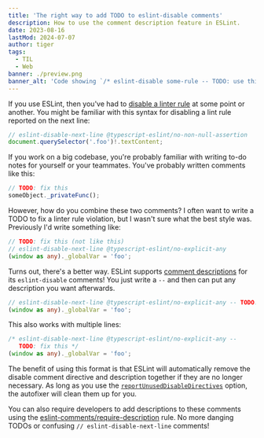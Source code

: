 ```yaml
---
title: 'The right way to add TODO to eslint-disable comments'
description: How to use the comment description feature in ESLint.
date: 2023-08-16
lastMod: 2024-07-07
author: tiger
tags:
  - TIL
  - Web
banner: ./preview.png
banner_alt: 'Code showing `/* eslint-disable some-rule -- TODO: use this format */`'
---
```


If you use ESLint, then you've had to [disable a linter rule](https://eslint.org/docs/latest/use/configure/rules#disabling-rules) at some point or another. You might be familiar with this syntax for disabling a lint rule reported on the next line:

```ts
// eslint-disable-next-line @typescript-eslint/no-non-null-assertion
document.querySelector('.foo')!.textContent;
```

If you work on a big codebase, you're probably familiar with writing to-do notes for yourself or your teammates. You've probably written comments like this:

```ts
// TODO: fix this
someObject._privateFunc();
```

However, how do you combine these two comments? I often want to write a TODO to fix a linter rule violation, but I wasn't sure what the best style was. Previously I'd write something like:

```ts
// TODO: fix this (not like this)
// eslint-disable-next-line @typescript-eslint/no-explicit-any
(window as any)._globalVar = 'foo';
```

Turns out, there's a better way. ESLint supports [comment descriptions](https://eslint.org/docs/latest/use/configure/rules#comment-descriptions) for its `eslint-disable` comments! You just write a `--` and then can put any description you want afterwards.

```ts
// eslint-disable-next-line @typescript-eslint/no-explicit-any -- TODO: fix this
(window as any)._globalVar = 'foo';
```

This also works with multiple lines:

```ts
/* eslint-disable-next-line @typescript-eslint/no-explicit-any --
   TODO: fix this */
(window as any)._globalVar = 'foo';
```

The benefit of using this format is that ESLint will automatically remove the disable comment directive and description together if they are no longer necessary. As long as you use the [`reportUnusedDisableDirectives`](https://eslint.org/docs/latest/use/configure/rules#report-unused-eslint-disable-comments) option, the autofixer will clean them up for you.

You can also require developers to add descriptions to these comments using the [eslint-comments/require-description](hhttps://mysticatea.github.io/eslint-plugin-eslint-comments/rules/require-description.html) rule. No more danging TODOs or confusing `// eslint-disable-next-line` comments!
